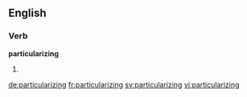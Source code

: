 ==English==

===Verb===
'''particularizing'''

# {{present participle of|particularize}}

[[de:particularizing]]
[[fr:particularizing]]
[[sv:particularizing]]
[[vi:particularizing]]